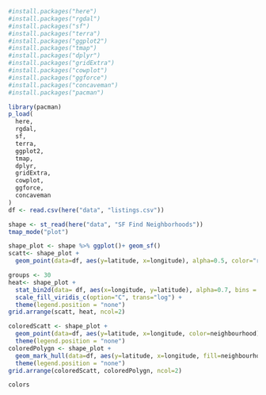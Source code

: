 ```r

#install.packages("here")
#install.packages("rgdal")
#install.packages("sf")
#install.packages("terra")
#install.packages("ggplot2")
#install.packages("tmap")
#install.packages("dplyr")
#install.packages("gridExtra")
#install.packages("cowplot")
#install.packages("ggforce")
#install.packages("concaveman")
#install.packages("pacman")

library(pacman)
p_load(
  here,
  rgdal,
  sf,
  terra,
  ggplot2,
  tmap,
  dplyr,
  gridExtra,
  cowplot,
  ggforce,
  concaveman
)
df <- read.csv(here("data", "listings.csv"))
```

```r
shape <- st_read(here("data", "SF Find Neighborhoods"))
tmap_mode("plot")
```

```r
shape_plot <- shape %>% ggplot()+ geom_sf()
scatt<- shape_plot + 
  geom_point(data=df, aes(y=latitude, x=longitude), alpha=0.5, color="red", size=0.1)
```

```r
groups <- 30
heat<- shape_plot + 
  stat_bin2d(data= df, aes(x=longitude, y=latitude), alpha=0.7, bins = groups) +
  scale_fill_viridis_c(option="C", trans="log") +
  theme(legend.position = "none")
grid.arrange(scatt, heat, ncol=2)
```


```r
coloredScatt <- shape_plot +
  geom_point(data=df, aes(y=latitude, x=longitude, color=neighbourhood), alpha=0.5, size=0.1)+
  theme(legend.position = "none")
coloredPolygn <- shape_plot +
  geom_mark_hull(data=df, aes(y=latitude, x=longitude, fill=neighbourhood), expand = 0, radius=0,alpha=0.7, size=0.1, level=0.2) + 
  theme(legend.position = "none")
grid.arrange(coloredScatt, coloredPolygn, ncol=2)
```

```r
colors
```







































